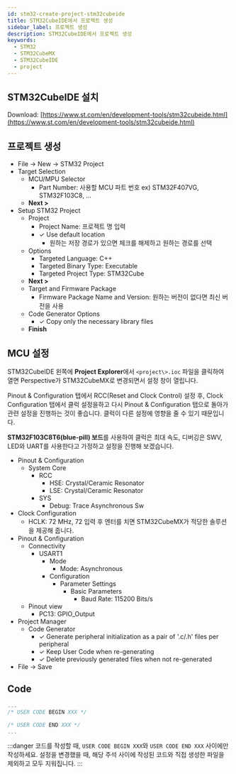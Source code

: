 ```yaml
---
id: stm32-create-project-stm32cubeide
title: STM32CubeIDE에서 프로젝트 생성
sidebar_label: 프로젝트 생성
description: STM32CubeIDE에서 프로젝트 생성
keywords:
  - STM32
  - STM32CubeMX
  - STM32CubeIDE
  - project
---
```


## STM32CubeIDE 설치

Download: [https://www.st.com/en/development-tools/stm32cubeide.html](https://www.st.com/en/development-tools/stm32cubeide.html)

## 프로젝트 생성

- File -\> New -\> STM32 Project
- Target Selection
  - MCU/MPU Selector
    - Part Number: 사용할 MCU 파트 번호 ex) STM32F407VG, STM32F103C8, ...
  - **Next \>**
- Setup STM32 Project
  - Project
    - Project Name: 프로젝트 명 입력
    - ✓ Use default location
      - 원하는 저장 경로가 있으면 체크를 해제하고 원하는 경로를 선택
  - Options
    - Targeted Language: C++
    - Targeted Binary Type: Executable
    - Targeted Project Type: STM32Cube
  - **Next \>**
  - Target and Firmware Package
    - Firmware Package Name and Version: 원하는 버전이 없다면 최신 버전을 사용
  - Code Generator Options
    - ✓ Copy only the necessary library files
  - **Finish**

## MCU 설정

STM32CubeIDE 왼쪽에 **Project Explorer**에서 `<project\>.ioc` 파일을 클릭하여 열면 Perspective가 STM32CubeMX로 변경되면서 설정 창이 열립니다.

Pinout & Configuration 탭에서 RCC(Reset and Clock Control) 설정 후, Clock Configuration 탭에서 클럭 설정을하고 다시 Pinout & Configuration 탭으로 돌아가 관련 설정을 진행하는 것이 좋습니다. 클럭이 다른 설정에 영향을 줄 수 있기 때문입니다.

**STM32F103C8T6(blue-pill) 보드**를 사용하여 클럭은 최대 속도, 디버깅은 SWV, LED와 UART를 사용한다고 가정하고 설정을 진행해 보겠습니다.

- Pinout & Configuration
  - System Core
    - RCC
      - HSE: Crystal/Ceramic Resonator
      - LSE: Crystal/Ceramic Resonator
    - SYS
      - Debug: Trace Asynchronous Sw
- Clock Configuration
  - HCLK: 72 MHz, 72 입력 후 엔터를 치면 STM32CubeMX가 적당한 솔루션을 제공해 줍니다.
- Pinout & Configuration
  - Connectivity
    - USART1
      - Mode
        - Mode: Asynchronous
      - Configuration
        - Parameter Settings
          - Basic Parameters
            - Baud Rate: 115200 Bits/s
  - Pinout view
    - PC13: GPIO_Output
- Project Manager
  - Code Generator
    - ✓ Generate peripheral initialization as a pair of '.c/.h' files per peripheral
    - ✓ Keep User Code when re-generating
    - ✓ Delete previously generated files when not re-generated
- File -\> Save

## Code

```c title="main.c"
...
/* USER CODE BEGIN XXX */

/* USER CODE END XXX */
...
```

:::danger
코드를 작성할 때, `USER CODE BEGIN XXX`와 `USER CODE END XXX` 사이에만 작성하세요. 설정을 변경했을 때, 해당 주석 사이에 작성된 코드와 직접 생성한 파일을 제외하고 모두 지워집니다.
:::

